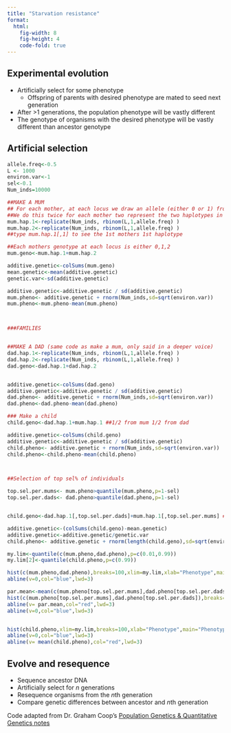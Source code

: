 ```yaml
---
title: "Starvation resistance"
format:
  html:
    fig-width: 8
    fig-height: 4
    code-fold: true
---
```


## Experimental evolution

-   Artificially select for some phenotype
    -   Offspring of parents with desired phenotype are mated to seed next generation
-   After \>1 generations, the population phenotype will be vastly different
-   The genotype of organisms with the desired phenotype will be vastly different than ancestor genotype

## Artificial selection

```r
allele.freq<-0.5   
L <- 1000
environ.var<-1
sel<-0.1
Num_inds=10000

##MAKE A MUM
## For each mother, at each locus we draw an allele (either 0 or 1) from the population allele frequency. 
##We do this twice for each mother two represent the two haplotypes in the mother 
mum.hap.1<-replicate(Num_inds, rbinom(L,1,allele.freq) )
mum.hap.2<-replicate(Num_inds, rbinom(L,1,allele.freq) )
##type mum.hap.1[,1] to see the 1st mothers 1st haplotype

##Each mothers genotype at each locus is either 0,1,2
mum.geno<-mum.hap.1+mum.hap.2

additive.genetic<-colSums(mum.geno)
mean.genetic<-mean(additive.genetic)
genetic.var<-sd(additive.genetic)

additive.genetic<-additive.genetic / sd(additive.genetic)
mum.pheno<- additive.genetic + rnorm(Num_inds,sd=sqrt(environ.var))
mum.pheno<-mum.pheno-mean(mum.pheno)



###FAMILIES


##MAKE A DAD (same code as make a mum, only said in a deeper voice)
dad.hap.1<-replicate(Num_inds, rbinom(L,1,allele.freq) )
dad.hap.2<-replicate(Num_inds, rbinom(L,1,allele.freq) )
dad.geno<-dad.hap.1+dad.hap.2


additive.genetic<-colSums(dad.geno)
additive.genetic<-additive.genetic / sd(additive.genetic)
dad.pheno<- additive.genetic + rnorm(Num_inds,sd=sqrt(environ.var))
dad.pheno<-dad.pheno-mean(dad.pheno)

### Make a child
child.geno<-dad.hap.1+mum.hap.1 ##1/2 from mum 1/2 from dad

additive.genetic<-colSums(child.geno)
additive.genetic<-additive.genetic / sd(additive.genetic)
child.pheno<- additive.genetic + rnorm(Num_inds,sd=sqrt(environ.var))
child.pheno<-child.pheno-mean(child.pheno)



##Selection of top sel% of individuals

top.sel.per.mums<- mum.pheno>quantile(mum.pheno,p=1-sel) 
top.sel.per.dads<- dad.pheno>quantile(dad.pheno,p=1-sel)


child.geno<-dad.hap.1[,top.sel.per.dads]+mum.hap.1[,top.sel.per.mums] ##1/2 from mum 1/2 from dad

additive.genetic<-(colSums(child.geno)-mean.genetic)
additive.genetic<-additive.genetic/genetic.var
child.pheno<- additive.genetic + rnorm(length(child.geno),sd=sqrt(environ.var))

my.lim<-quantile(c(mum.pheno,dad.pheno),p=c(0.01,0.99))
my.lim[2]<-quantile(child.pheno,p=c(0.99))

hist(c(mum.pheno,dad.pheno),breaks=100,xlim=my.lim,xlab="Phenotype",main=paste("Phenotype distribution before selection"),cex.axis=1.5,cex.lab=1.5,cex.main=1.5); 
abline(v=0,col="blue",lwd=3)

par.mean<-mean(c(mum.pheno[top.sel.per.mums],dad.pheno[top.sel.per.dads]))
hist(c(mum.pheno[top.sel.per.mums],dad.pheno[top.sel.per.dads]),breaks=100,xlim=my.lim,xlab="Phenotype",main="Phenotype distribution after selection",cex.axis=1.5,cex.lab=1.5,cex.main=1.5); 
abline(v= par.mean,col="red",lwd=3)
abline(v=0,col="blue",lwd=3)


hist(child.pheno,xlim=my.lim,breaks=100,xlab="Phenotype",main="Phenotype distribution in the offspring",cex.axis=1.5,cex.lab=1.5,cex.main=1.5); 
abline(v=0,col="blue",lwd=3)
abline(v= mean(child.pheno),col="red",lwd=3)

```

## Evolve and resequence

-   Sequence ancestor DNA
-   Artificially select for *n* generations
-   Resequence organisms from the *n*th generation
-   Compare genetic differences between ancestor and *n*th generation

::: footer
Code adapted from Dr. Graham Coop's [Population Genetics & Quantitative Genetics notes](https://github.com/cooplab/popgen-notes)
:::
